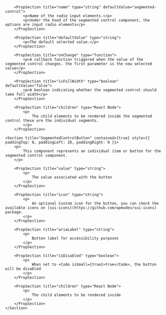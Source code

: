 
<PackageInstallGuide packageName="@wpmudev/sui-segmented-control" />

<Section title="Props" border={true}>

    	<PropSection title="name" type="string" defaultValue="segmented-control">
    		<p>Name of the radio input elements.</p>
    		<p>Under the hood of the segmented control component, the options are input radio elements</p>
    	</PropSection>

    	<PropSection title="defaultValue" type="string">
    		<p>The default selected value.</p>
    	</PropSection>

    	<PropSection title="onChange" type="function">
    		<p>A callback function triggered when the value of the segmented control changes. the first parameter is the new selected value</p>
    	</PropSection>

    	<PropSection title="isFullWidth" type="boolean" defaultValue="false">
    		<p>A boolean indicating whether the segmented control should take full width</p>
    	</PropSection>

    	<PropSection title="children" type="React Node">
    		<p>
    			The child elements to be rendered inside the segmented control these are the individual segments.
    		</p>
    	</PropSection>

</Section>

<Section
	title="Sub Components"
	contained={true}
	style={{ paddingTop: 30, paddingBottom: 0 }}
>

    <Section title="SegmentedControlButton" contained={true} style={{ paddingTop: 0, paddingLeft: 20, paddingRight: 0 }}>
    	<p>
    		This component represents an individual item or button for the segmented control component.
    	</p>

    	<PropSection title="value" type="string">
    		<p>
    			The value associated with the button
    		</p>
    	</PropSection>

    	<PropSection title="icon" type="string">
    		<p>
    			An optional Custom icon for the button, you can check the available icons on [sui-icons](https://github.com/wpmudev/sui-icons) package.
    		</p>
    	</PropSection>

    	<PropSection title="ariaLabel" type="string">
    		<p>
    			Button label for accessibility purposes
    		</p>
    	</PropSection>

    	<PropSection title="isDisabled" type="boolean">
    		<p>
    			When set to <Code isSmall={true}>true</Code>, the button will be disabled
    		</p>
    	</PropSection>

    	<PropSection title="children" type="React Node">
    		<p>
    			The child elements to be rendered inside
    		</p>
    	</PropSection>
    </Section>

</Section>
